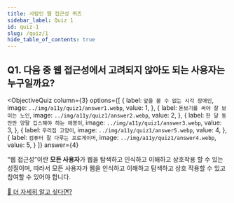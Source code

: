 ```yaml
---
title: 사람인 웹 접근성 퀴즈
sidebar_label: Quiz 1
id: quiz-1
slug: /quiz/1
hide_table_of_contents: true
---
```


## Q1. 다음 중 웹 접근성에서 고려되지 않아도 되는 사용자는 누구일까요?


<ObjectiveQuiz
  column={3}
  options={[
    {
      label: `앞을 볼 수 없는 시각 장애인`,
      image: `../img/a11y/quiz1/answer1.webp`,
      value: 1,
    },
    {
      label: `돋보기를 써야 잘 보이는 노인`,
      image: `../img/a11y/quiz1/answer2.webp`,
      value: 2,
    },
    {
      label: `한 달 동안만 양팔 깁스해야 하는 애봉이`,
      image: `../img/a11y/quiz1/answer3.webp`,
      value: 3,
    },
    {
      label: `우리집 고양이`,
      image: `../img/a11y/quiz1/answer5.webp`,
      value: 4,
    },
    {
      label: `컴퓨터 잘 다루는 프로게이머`,
      image: `../img/a11y/quiz1/answer4.webp`,
      value: 5,
    }
  ]}
  answer={4}
>
  <p>
    “웹 접근성”이란 <strong>모든 사용자</strong>가 웹을 탐색하고 인식하고 이해하고 상호작용 할 수 있는 성질이며,
    따라서 모든 사용자가 웹을 인식하고 이해하고 탐색하고 상호 작용할 수 있고 참여할 수 있어야 합니다.
  </p>
  <a href="https://sri-fe1.notion.site/1-1-a531b328fe9842268516d35b04a8a12c">
    🔎 더 자세히 알고 싶다면?
  </a>
</ObjectiveQuiz>